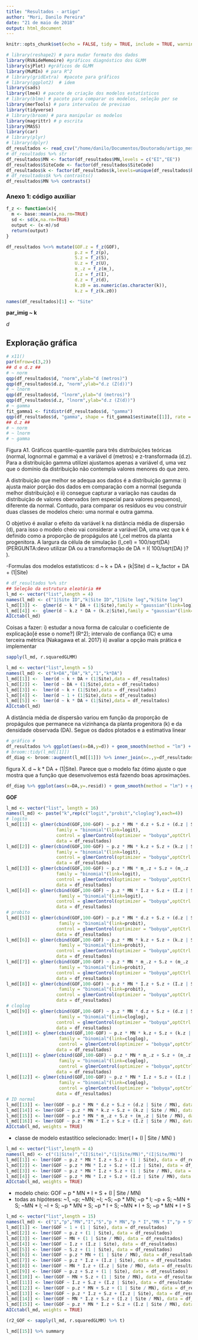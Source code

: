 ```yaml
---
title: "Resultados - artigo"
author: "Mori, Danilo Pereira"
date: "21 de maio de 2018"
output: html_document
---
```


```r
knitr::opts_chunk$set(echo = FALSE, tidy = TRUE, include = TRUE, warning = FALSE,cache = TRUE)
```

```r
# library(reshape2) # para mudar formato dos dados
library(RVAideMemoire) #gráficos diagnóstico dos GLMM
library(sjPlot) #gráficos de GLMM
library(MuMIn) # para R^2
# library(gridExtra)  #pacote para gráficos
# library(ggplot2)  # idem
library(sads)
library(lme4) # pacote de criação dos modelos estatísticos
# library(blme) # pacote para comparar os modelos, seleção per se
library(merTools) # para intervalos de previsao
library(tidyverse)
# library(broom) # para manipular os modelos 
library(magrittr) # p escrita
library(MASS)
library(car)
# library(plyr) 
# library(dplyr) 
df_resultados <- read_csv("/home/danilo/Documentos/Doutorado/artigo_mestrado/Rmd_e_dados/df_resultados.csv")
# df_resultados %>% str
df_resultados$MN <- factor(df_resultados$MN,levels = c("EI","EE"))
df_resultados$SiteCode <- factor(df_resultados$SiteCode)
df_resultados$k <- factor(df_resultados$k,levels=unique(df_resultados$k))
# df_resultados$k %>% contrasts()
df_resultados$MN %>% contrasts()
```

<!--
Ideia geral dos métodos:

i) estabelecer valores do parâmetro de dispersão a priori;
ii) estimar taxa de especiação necessária para manter a riqueza no equilíbrio a partir do método de MNEE
iii) simular SADs neutras segundo MNEI e MNEE a partir dos mesmo parâmetros
-->


<!--
Resultados completos:
-> distância média de dispersão ~ k * p + (k|Site) ou k_factor * p + (1|Site) [modelo completo se houver mais níveis de k e estiverem igualmente espaçados - segunda etapa] 

  - com isso avaliar quais as situações biológicas de limitação à dispersão que a simulação está ocorrendo
  - para comparação podemos plotar a curva das médias como comparação visual?
  - 1o gráfico: eixo y
-> congruência do simulado com o observado ~ k_factor * p + (1|Site)
  - em ambientes fragmentados o pressuposto de equivalência funcional não é uma boa aproximação
  -
  - com isso podemos avaliar se a SAD pode ser evidência suficiente para refutar neutralidade
  
  a SAD observada em um gradiente biológico onde o pressupostos da equivalência funcional não é uma boa aproximação (a fragmentação leva à modificação do habitat remanescente que se reflete nas taxas demográficas das populações observadas segundo sua espécies) [REESCREVER]

-> taxa de especiação necessária para manter a riqueza observada no equilíbrio dinâmico segundo um modelo neutro espacialmente explícito (U) ~ k_factor * p + (1|Site)
  - a teoria neutra pode ser uma boa aproximaçaõ para descrever a taxa de extinção de espécies raras em ambientes fragmentados (Gilbert et al. 2006)
  - o modelo neutro coalescente é uma boa aproximação para descrever o comportamento dos sistemas biológicos em diferentes contextos de fragmentação (Campos et al.)
  - no modelo coalescente o equilíbrio dinâmico é observado, nesse cenário a taxa de surgimento de singletons por evento de morte se igual à taxa de extinção de singletons
  - assim, a estimativa de taxa de especiaçaõ necessária para manter a riqueza observada no equilíbrio pode ser uma aproximação da taxa de extinção das espécies raras na paisagem.
-->


<!-- Esqueleto dos resultados

a) MNEI por verossimilhança
-GOF) Se MNEI tiver seus parâmetros livres ele sempre apresentara boa congruência com o observado?
-theta) Se o ajuste dos parâmetros informa algo além da SAD em si, esperamos observar efeito positivo de p, pois para maiores coberturas vegetais há mais indivíduos na região biogeográfica.
-m) Idem, esperamos observar efeito positivo de p, uma vez que quanto menor a cobertura vegetal de uma paisagem menor a concetividade entre as manchas de habitat (REFERÊNCIA)

b) Conversão de parâmetros de imigração
-par{MNEI} -> par{MNEE} [parâmetros com maior interpretação biológica - que permite a parametrização a partir de valores observados]
-distância médias de dispersão -> m segundo uma simulação coalescente em paisagem fragmentada.

c) Estimando U a partir de uma simulação coalescente
- 20 valores de U a partir de cada nível de d [MM]
- U -> theta, pela formula de conversão de theta [MM]
- U ~ p * d + (d | Site) [ou a formula que estamos utilizando]

d) Congruência do observado entre os modelos neutros consideramos mesmo conjunto de parâmetros
[MM]: estabelecemos distâncias de dispersões segundo diferentes cenários de limitação à dispersão médio (d), que parametrizados com valores observados na natureza para diferentes sindromes de dispersão. Para cada nível de d estimamos a taxa de especiação necessária para manter a riqueza observada, sob a hipótese de equilíbrio dinâmico, (U - singleton/evento de morte) segundo MNEE. Utilizamos o par U e d para gerar SADs segundo MNEE e convertemos U e d em theta e m, respectivamente, para gerar SADs segundo MNEI. Para cada MN geramos 100 SADs réplicas que comparamos com a respectiva SAD observada pelo teste de Kolmogorov-Smirnov; contabilizamos o número de vezes que não foi possível refutar a hipótese nula de que a SAD réplica e SAD observada são amostras de uma mesma distribuição teórica na variável GOF (Goodness-of-fit). Temos 80 sítios de amostragens, 30 rodadas de simulação para cada nível de MN (EE e EI).

- GOF ~ p * d * MN + (d | Site / MN)
MN: factor 2 levels: EE, EI
d: numeric 30 valores para todas as simulações

e) Parâmetro a posteori: espécies input (Condit et al. 2012)
- spp_I ~ p * d + (d|Site)
- GOF ~ spp_I * d * MN + (d | Site / MN)


-->



<!-- última paragráfo de material e métodos

Organizamos os resultados em 3 blocos de dados, aqueles para MNEE, MNEI e MNEE + MNEI. As variáveis resposta são: GOF, $\theta$, m, U, spp_I e d. As variáveis indepedentes são cobertura vegetal (p) e função de dispersão, que está sendo expressa de forma categorica(k), assim, podemos avaliar tanto os dados de MNEE, quanto para MNEE + MNEI; e de forma contínua d (distância média de dispersão da função de dispersão), para os dados de MNEE. Convertemos os parâmetros de MNEE U e d em $\theta'$, m'; e $\theta$ e m de MNEI em  U' e (d' e k'), considerando que $J_M$ = número de indivíduos na paisagem. Quando houve mais de uma observação para um mesmo Sítio de amostragem, então utilizamos a variável Sítio como variável categórica dos efeitos aleatórios do modelo linear; quando a função de dispersão foi categória utilizamos (1|Site) e  (d|Site) se ela foi contínua. Assim, temos duas maneiras de partir a variação prevista pelo modelo. O $R_m^2$ é a variação explicada pelos efeitos fixos do modelo, ou seja, p e/ou a variável relacionada à limitação à dispersão (k ou d) ('R quadrado marginal'); já o R quadrado condicional, $R_c^2$, é a variação associado tanto às variáveis de efeito fixo quanto ao efeito aleatório (sítio de amostragem). 
Acredito que uma métrica de comparação entre $R^2$ para GLM e GLMM seria considerar a razão $R_{GLMM}^2 = R_m^2 / R_c^2$? -->

<!--
## Sessão antiga, 18jun ##
Introdução da sessão de resultados:

Vou explorar o terceiro bloco de dados c(MNEE, MNEI), em anexo a análise dos dados para o conjunto de dados MNEE e MNEI. MNEE e MNEI diferem na forma que implementam a teoria neutra e na forma com que estimam os parâmetros a priori simulação. Assim, unir os resultados em uma mesma análise de dados tem que ser feita considerando a origem dos dados, para adequar com os resultados de MNEE organizei os dados pela proporção da chuva de propágulos que permanece até a área imediata a da copa da árvore progenitora (l_cel metros). Incluindo os dados de MNEI, são 13 níveis na variável "k", o primeiro nível é aquele com cenário de limitação à dispersão mais rigoroso (=0.99), o penúltimo nível é o cenário de limitação à dispersão menos realista (=0.25) e o último nível são os dados de MNEI. Em análise exploratória observamos que mesmo com valores razoáveis de m, MNEI apresentou d's superiores ao de MNEE em escala log (anexo) e como d está relacionado com a proporção de propágulos até a área imediata da planta progenitora (k) ordenei os níveis de "k" agrupando os valores de MNEI juntos no último nível. Existe grande variação no parâmetro 'm' estimado por verossimilhança, contudo, essa variação não apresenta efeito de p (anexo), então, não considerar a variação interna de m em MNEI não deve interferir na análise dos dados. Em anexo, há as análises auxiliares que inclui dos outros conjuntos de dados.
i) Os dois modelos conseguem apresentar boa congruência com o observado? 
ii) Se sim quais as característica da paisagem e da relação com a área amostrada que propiciam esse resultado? 
iii) Em cenários de limitação à dispersão biologicamente realistas o modelo neutro apresente boa congruência com os dados?
iv) Qual o efeito da fragmentação na diversidade da paisagem segundo o predito neutro?


## Esqueleto dos resultados - 18jun ##

a) resultados para os parâmetros de imigração para as distâncias simuladas: m, I e k. Tentar incluir os valores estimados em campo
b) v ~ p * par_imig + S + (par_imig | Site); par_imig = d, m, I, k
c) GOF ~ p * MN * par_imig + S + (par_imig | Site / MN) 


-->
<!--
Para faciltar o ajuste dos modelos mistos aplicamos a transformação z nas variáveis contínuas: 
-->

### Anexo 1: código auxiliar ###

```r
f_z <- function(x){
  m <- base::mean(x,na.rm=TRUE)
  sd <- sd(x,na.rm=TRUE)
  output <- (x-m)/sd
  return(output)
} 

df_resultados %<>% mutate(GOF.z = f_z(GOF),
                          p.z = f_z(p),
                          S.z = f_z(S),
                          U.z = f_z(U),
                          m_.z = f_z(m_),
                          I.z = f_z(I),
                          d.z = f_z(d),
                          k.z0 = as.numeric(as.character(k)),
                          k.z = f_z(k.z0))

names(df_resultados)[1] <- "Site"
```

__par_imig ~ k __
<!--
i) seleção da estrutura aleatória, distribuição teórica e função de ligação
ii) seleção das hipóteses estatísticas  
-->

_d_

## Exploração gráfica ##

```r
# x11()
par(mfrow=c(3,2))
## d e d.z ##
# ~ norm
qqp(df_resultados$d, "norm",ylab="d (metros)") 
qqp(df_resultados$d.z, "norm",ylab="d.z (Z(d))") 
# ~ lnorm
qqp(df_resultados$d, "lnorm",ylab="d (metros)")
qqp(df_resultados$d.z, "lnorm",ylab="d.z (Z(d))")
# ~ gamma
fit_gamma1 <- fitdistr(df_resultados$d, "gamma")
qqp(df_resultados$d, "gamma", shape = fit_gamma1$estimate[[1]], rate = fit_gamma1$estimate[[2]],ylab="d (metros)")
## d.z ##
# ~ norm
# ~ lnorm
# ~ gamma
```

Figura A1. Gráficos quantile-quantile para três distribuições teóricas (normal, lognormal e gamma) e a variável d (metros) e z-transformada (d.z). Para a distribuição gamma utilizei ajustamos apenas a variável d, uma vez que o domínio da distribuição não contempla valores menores do que zero.

A distribuição que melhor se adequa aos dados é a distribuição gamma: i) ajusta maior porção dos dados em comparação com a normal (segunda melhor distribuição) e ii) consegue capturar a variação nas caudas da distribuição de valores obervados (em especial para valores pequenos), diferente da normal. Contudo, para comparar os resíduos eu vou construir duas classes de modelos cheio: uma normal e outra gamma.

O objetivo é avaliar o efeito da variável k na distância média de dispersão (d), para isso o modelo cheio vai considerar a variável DA, uma vez que k é definido como a proporção de propágulos até l_cel metros da planta progenitora. A largura da célula de simulação (l_cel) = 100/sqrt(DA) (PERGUNTA:devo utilizar DA ou a transformação de DA = I( 100/sqrt(DA) )? ).

-Formulas dos modelos estatísticos:
d ~ k + DA + (k|Site)
d ~ k_factor + DA + (1|Site)
```r
# df_resultados %>% str
## Seleção da estrutura eleatória ##
l_md <- vector("list",length = 4)
names(l_md) <- c("1|Site ID","k|Site ID","1|Site log","k|Site log")
l_md[[3]] <-  glmer(d ~ k * DA + (1|Site),family = "gaussian"(link=log),data = df_resultados)
l_md[[4]] <-  glmer(d ~ k.z * DA + (k.z|Site),family = "gaussian"(link=log),data = df_resultados)
AICctab(l_md)
```
<!--
A estrutura aleatória selecionada foi (1|Site). Segue o R^2 explicado pelos dois modelos:
-->
Coisas a fazer: 
i) estudar a nova forma de calcular o coeficiente de explicação[é esse o nome?] (R^2); intervalo de confiança (IC) e uma terceira métrica (Nakagawa et al. 2017)
ii) avaliar a opção mais prática e implementar
```r
sapply(l_md, r.squaredGLMM)
```
<!--
27jun2018[Válido para lmer, não para normal link=log: acredito que se houver mais níveis de k e melhor distribuidos no campo de parâmetros aumentaria o R^2 de k|Site
-->

```r
l_md <- vector("list",length = 5)
names(l_md) <- c("k+DA","DA","k","1","k*DA")
l_md[[1]] <-  lmer(d ~ k + DA + (1|Site),data = df_resultados)
l_md[[2]] <-  lmer(d ~ DA + (1|Site),data = df_resultados)
l_md[[3]] <-  lmer(d ~ k + (1|Site),data = df_resultados)
l_md[[4]] <-  lmer(d ~ 1 + (1|Site),data = df_resultados)
l_md[[5]] <-  lmer(d ~ k * DA + (1|Site),data = df_resultados)
AICctab(l_md)
```

A distância média de dispersão variou em função da proporção de propágulos que permanece na vizinhança da planta progenitora (k) e da densidade observada (DA). Segue os dados plotados e a estimativa linear

```r
# gráfico #
df_resultados %>% ggplot(aes(x=DA,y=d)) + geom_smooth(method = "lm") + geom_point() + facet_wrap(~k,ncol=3,scales="free")
# broom::tidy(l_md[[1]])
df_diag <- broom::augment(l_md[[1]]) %>% inner_join(x=.,y=df_resultados[,-c(7,12)],by=c("Site","k"))
```

figura X. d ~ k * DA + (1|Site). Parece que o modelo faz ótimo ajuste o que mostra que a função que desenvolvemos está fazendo boas aproximações.

```r
df_diag %>% ggplot(aes(x=DA,y=.resid)) + geom_smooth(method = "lm") + geom_point() + facet_wrap(~k,ncol=3,scales = "free")
```


__GOF__

<!--
i) selecao da funcao de ligacao e distribuicao de erros a partir da modelo cheio
ii) selecao do modelo mais plausível
iii) diagnóstico do modelo: Bolker et al.
-->

```r
l_md <- vector("list", length = 16)
names(l_md) <- paste("k",rep(c("logit","probit","cloglog"),each=4))
# logito
l_md[[1]] <- glmer(cbind(GOF,100-GOF) ~ p.z * MN * d.z + S.z + (d.z | Site / MN), 
                   family = "binomial"(link=logit),
                   control = glmerControl(optimizer = "bobyqa",optCtrl = list(maxfun=2e5)),
                   data = df_resultados)
l_md[[2]] <- glmer(cbind(GOF,100-GOF) ~ p.z * MN * k.z + S.z + (k.z | Site / MN), 
                   family = "binomial"(link=logit),
                   control = glmerControl(optimizer = "bobyqa",optCtrl = list(maxfun=2e5)),
                   data = df_resultados)
l_md[[3]] <- glmer(cbind(GOF,100-GOF) ~ p.z * MN * m_.z + S.z + (m_.z | Site / MN), 
                   family = "binomial"(link=logit),
                   control = glmerControl(optimizer = "bobyqa",optCtrl = list(maxfun=2e5)),
                   data = df_resultados)
l_md[[4]] <- glmer(cbind(GOF,100-GOF) ~ p.z * MN * I.z + S.z + (I.z | Site / MN), 
                    family = "binomial"(link=logit),
                   control = glmerControl(optimizer = "bobyqa",optCtrl = list(maxfun=2e5)),
                   data = df_resultados)
# probito
l_md[[5]] <- glmer(cbind(GOF,100-GOF) ~ p.z * MN * d.z + S.z + (d.z | Site / MN), 
                    family = "binomial"(link=probit),
                   control = glmerControl(optimizer = "bobyqa",optCtrl = list(maxfun=2e5)),
                   data = df_resultados)
l_md[[6]] <- glmer(cbind(GOF,100-GOF) ~ p.z * MN * k.z + S.z + (k.z | Site / MN), 
                    family = "binomial"(link=probit),
                   control = glmerControl(optimizer = "bobyqa",optCtrl = list(maxfun=2e5)),
                   data = df_resultados)
l_md[[7]] <- glmer(cbind(GOF,100-GOF) ~ p.z * MN * m_.z + S.z + (m_.z | Site / MN), 
                    family = "binomial"(link=probit),
                   control = glmerControl(optimizer = "bobyqa",optCtrl = list(maxfun=2e5)),
                   data = df_resultados)
l_md[[8]] <- glmer(cbind(GOF,100-GOF) ~ p.z * MN * I.z + S.z + (I.z | Site / MN), 
                    family = "binomial"(link=probit),
                   control = glmerControl(optimizer = "bobyqa",optCtrl = list(maxfun=2e5)),
                   data = df_resultados)
# cloglog
l_md[[9]] <- glmer(cbind(GOF,100-GOF) ~ p.z * MN * d.z + S.z + (d.z | Site / MN), 
                    family = "binomial"(link=cloglog),
                   control = glmerControl(optimizer = "bobyqa",optCtrl = list(maxfun=2e5)),
                   data = df_resultados)
l_md[[10]] <- glmer(cbind(GOF,100-GOF) ~ p.z * MN * k.z + S.z + (k.z | Site / MN), 
                    family = "binomial"(link=cloglog),
                    control = glmerControl(optimizer = "bobyqa",optCtrl = list(maxfun=2e5)),
                   data = df_resultados)
l_md[[11]] <- glmer(cbind(GOF,100-GOF) ~ p.z * MN * m_.z + S.z + (m_.z | Site / MN), 
                    family = "binomial"(link=cloglog),
                    control = glmerControl(optimizer = "bobyqa",optCtrl = list(maxfun=2e5)),
                   data = df_resultados)
l_md[[12]] <- glmer(cbind(GOF,100-GOF) ~ p.z * MN * I.z + S.z + (I.z | Site / MN), 
                    family = "binomial"(link=cloglog),
                    control = glmerControl(optimizer = "bobyqa",optCtrl = list(maxfun=2e5)),
                   data = df_resultados)
# ID normal
l_md[[13]] <- lmer(GOF ~ p.z * MN * d.z + S.z + (d.z | Site / MN), data = df_resultados)
l_md[[14]] <- lmer(GOF ~ p.z * MN * k.z + S.z + (k.z | Site / MN), data = df_resultados)
l_md[[15]] <- lmer(GOF ~ p.z * MN * m_.z + S.z + (m_.z | Site / MN), data = df_resultados)
l_md[[16]] <- lmer(GOF ~ p.z * MN * I.z + S.z + (I.z | Site / MN), data = df_resultados)
AICctab(l_md, weights = TRUE)
```

- classe de modelo estastítico selecionado: lmer( I + (I | Site / MN) )
```r
l_md <- vector("list",length = 4)
names(l_md) <- c("(1|Site)","(I|Site)","(1|Site/MN)","(I|Site/MN)")
l_md[[1]] <- lmer(GOF ~ p.z * MN * I.z + S.z + (1 | Site), data = df_resultados)
l_md[[2]] <- lmer(GOF ~ p.z * MN * I.z + S.z + (I.z | Site), data = df_resultados)
l_md[[3]] <- lmer(GOF ~ p.z * MN * I.z + S.z + (1 | Site / MN), data = df_resultados)
l_md[[4]] <- lmer(GOF ~ p.z * MN * I.z + S.z + (I.z | Site / MN), data = df_resultados)
AICctab(l_md, weights = TRUE)
```


- modelo cheio: GOF ~ p * MN * I + S + (I | Site / MN)
- todas as hipóteses: ~1, ~p; ~MN; ~I; ~S; ~p * MN; ~p * I; ~p + S; ~MN + S; ~MN * I; ~I + S; ~p * MN + S; ~p * I + S;  ~MN * I + S; ~p * MN * I + S

```r
l_md <- vector("list",length = 15)
names(l_md) <- c("1","p","MN","I","S","p * MN","p * I","MN * I","p + S","MN + S", "I + S","p * MN + S","p * I + S","MN * I + S","p * MN * I + S")
l_md[[1]] <- lmer(GOF ~ 1 + (1 | Site), data = df_resultados)
l_md[[2]] <- lmer(GOF ~ p.z + (1 | Site), data = df_resultados)
l_md[[3]] <- lmer(GOF ~ MN + (1 | Site / MN), data = df_resultados)
l_md[[4]] <- lmer(GOF ~ I.z + (I.z | Site), data = df_resultados)
l_md[[5]] <- lmer(GOF ~ S.z + (1 | Site), data = df_resultados)
l_md[[6]] <- lmer(GOF ~ p.z * MN + (1 | Site / MN), data = df_resultados)
l_md[[7]] <- lmer(GOF ~ p.z * I.z + (I.z | Site), data = df_resultados)
l_md[[8]] <- lmer(GOF ~ MN * I.z + (I.z | Site / MN), data = df_resultados)
l_md[[9]] <- lmer(GOF ~ p.z + S.z + (1 | Site), data = df_resultados)
l_md[[10]] <- lmer(GOF ~ MN + S.z + (1 | Site / MN), data = df_resultados)
l_md[[11]] <- lmer(GOF ~ I.z + S.z + (I.z | Site), data = df_resultados)
l_md[[12]] <- lmer(GOF ~ p.z * MN + S.z + (1 | Site / MN), data = df_resultados)
l_md[[13]] <- lmer(GOF ~ p.z * I.z + S.z + (I.z | Site), data = df_resultados)
l_md[[14]] <- lmer(GOF ~ MN * I.z + S.z + (I.z | Site / MN), data = df_resultados)
l_md[[15]] <- lmer(GOF ~ p.z * MN * I.z + S.z + (I.z | Site / MN), data = df_resultados)
AICctab(l_md, weights = TRUE)
```

```r
(r2_GOF <- sapply(l_md, r.squaredGLMM) %>% t)
```

```r
l_md[[15]] %>% summary
```

<!--
#### GOF ####
__EE + EI__

```r
#0) criação dos dados e gráfico
df_md <- df_resultados %>% dplyr::select(Site, k, GOF, p.z,p)
# df_md %>% ggplot(aes(x=p,y=GOF)) + geom_point() + facet_wrap(~k,ncol = 4)

#i) seleção da combinação de funcao de ligacao e distribuicao teorica utilizando apenas o modelo cheio
l_md <- vector("list", length = 4)
names(l_md) <- c("logit-bin","probit-bin","cloglog - bin","normal")
l_md[[1]] <- glmer(cbind(GOF,100-GOF) ~ p.z * k + (1 | Site), 
                    family = "binomial",df_md)
l_md[[2]] <- glmer(cbind(GOF,100-GOF) ~ p.z * k + (1 | Site), 
                    family = "binomial"(link=probit),df_md)
l_md[[3]] <- glmer(cbind(GOF,100-GOF) ~ p.z * k + (1 | Site), 
                    family = "binomial"(link=cloglog), data = df_md)
l_md[[4]] <- lmer(GOF ~ p.z * k + (1 | Site), data = df_md)

# AICctab(l_md, weights = TRUE)
# df_md %>% ggplot(aes(x=p.z,y=GOF)) + geom_point() + facet_wrap(~k,ncol=4)
# df_md %>% ggplot(aes(x=p,y=GOF)) + geom_point() + facet_wrap(~k,ncol=4)
```
Como o R2 do modelo cheio estava muito baixo eu resolvi utilizar uma outra distribuição de probabilidade e função de ligação.


```r
# i) construção de modelos
l_md <- vector("list",length = 5)
names(l_md) <- c("GOF ~ p * k", "GOF ~ p + k", "GOF ~ p", "GOF ~ k","GOF ~ 1")
l_md[[1]] <- lmer(GOF ~ p.z * k + (1 | Site),df_md)
l_md[[2]] <- lmer(GOF ~ p.z + k + (1 | Site),df_md)
l_md[[3]] <- lmer(GOF ~ p.z + (1 | Site),df_md)
l_md[[4]] <- lmer(GOF ~ k + (1 | Site),df_md)
l_md[[5]] <- lmer(GOF ~ 1 + (1 | Site),df_md)
# l_md %<>% llply(.,function(X) update(X,control=glmerControl(optimizer="bobyqa", optCtrl = list(maxfun=2e5)))) 

# ii) seleção de modelos.
AICctab(l_md, weights = TRUE)

# hipótese selecionada #
md_GOF <- l_md[[1]]
# summary(md_GOF)
# 
(r2_GOF <- sapply(l_md, r.squaredGLMM))
# r2_GOF[1,]/r2_GOF[2,] * 100 %>% round(3)
# md_GOF %>% fixef() # parâmetros do efeito fixo
# md_GOF %>% ranef() # parâmetros do efeito aleatório

## inner_join com os resultados do modelo ##
df_md %<>% inner_join(.,augment(md_GOF),by=c("Site","k","GOF","p.z"))
```

__Figura 1__ [EE + EI] Seleção de modelos e R quadrado marginal e condicional da seleção de modelos


```r
# gráficos diagnóstico
l_p <- vector("list",length = 3)
l_p[[1]] <- ggplot(df_md,aes(x=.fitted,y=.resid))+
  geom_smooth(se=T,col="red") +
  geom_point() +
  ggtitle("gráfico diagnostico") + 
  labs(x="predito",y="residuo") +
  facet_wrap(~k,ncol=4)
l_p[[2]] <- ggplot(df_md,aes(x=p.z,y=.resid)) + 
  geom_smooth(se=T,col="red") +
  geom_point() +
  labs(x="p(z)",y="residuo") +
  facet_wrap(~k,ncol=4)
l_p[[3]] <- ggplot(mutate(df_md,p_class = cut(p.z,12)),aes(x=k,y=.resid)) + 
  geom_boxplot() + 
  labs(x="k",y="residuo")
  # geom_smooth(se=F,col="red") +
  # geom_point() +
  # facet_wrap(~p_class,ncol=4)
# grid.arrange(l_p[[1]], l_p[[2]], l_p[[3]],
#              layout_matrix = rbind(rep(1,4),rep(1,4),
#                                    rep(2,4),rep(2,4),
#                                    rep(3,4)) 
#              )
l_p[[1]]
```

__Figura 2__- modelo selecionado GOF: resíduos ~ ajustado. A variância não é constante ao longo dos valores fitados e parece que existe uma tendência na nuvem de dados, o que pode indicar que o modelo não conseguiu linearizar os dados.

A regressão dos resíduos contra o predito e as duas variáveis respostas (p e k) mostram que os modelos ajustados não apresentam boa congruência com os dados: a variância não é constante ao longo dos valores fitados para nenhum nível de k; e parece que há uma pequena tendência nos dados, principalmente para o nível 0.25 de k. Outra forma de avaliar a congruência com os dados é plotar o modelo ajustado com o observado:

```r
## novo conjunto de dados ##
# objetivo: criar todas as combinações entre as preditoras
df_newdat <- expand.grid(Site = df_md$Site[1],
                         k = unique(df_md$k),
                         p.z = seq(min(df_md$p.z)*1.1,max(df_md$p.z)*1.1, length=50)) #no código original é length=50, qual a implicação dessa mudança?
## Funçoes a serem calculadas a cada simulação ##
# Previstos por efeitos fixos e aleatórios
f1 <- function(.) predict(.,newdata=df_newdat)
# Previstos por efeitos fixos (argumento re.form=~0)
f2 <- function(.) predict(.,newdata=df_newdat, re.form=~0)
## Os dois bootstraps. Ajuste o argumento ncpus para o numero de cores de seu computador
b1 <- bootMer(md_GOF, FUN = f1, nsim=1000, parallel="multicore", ncpus=3) #fixos e aleatorios
b2 <- bootMer(md_GOF, FUN = f2, nsim=1000, parallel="multicore", ncpus=3) #fixos
## calcula as médias e intervalos de confiança quantílicos para cada combinação de preditoras
## no novo conjunto de dados
df_newdat$p <- df_newdat$p.z*sd(df_md$p) + mean(df_md$p) #?
df_newdat$mean <- apply(b1$t,2,mean)
df_newdat$IC.low <- apply(b1$t,2,quantile, 0.025)
df_newdat$IC.upp <- apply(b1$t,2,quantile, 0.975)
df_newdat$mean.fixed <- apply(b2$t,2,mean)
df_newdat$IC.low.fixed <- apply(b2$t,2,quantile, 0.025)
df_newdat$IC.upp.fixed <- apply(b2$t,2,quantile, 0.975)
## Plots de GOF/100 x cobertura standardizada com intervalos de predição
df_md %>%
    ggplot(aes(x=p,y=GOF) ) + 
    geom_ribbon(aes(y=mean, ymin=IC.low, ymax=IC.upp), data=df_newdat, col="gray", alpha=0.5) +
    geom_ribbon(aes(y=mean, ymin=IC.low.fixed, ymax=IC.upp.fixed), data=df_newdat, col="gray", alpha=0.5) +
    geom_line(aes(x=p, y=mean.fixed), data=df_newdat) +
    geom_point() +
    ggtitle("[EE + EI] GOF ~ p * k + (1|Sitio)") + 
    facet_wrap(~k,ncol=4)
```

__Figura 3__ GOF: observado e o estimado segundo o modelo mais plausível + intervarlo de confiança 95% bootstrap. Entre linhas brancas o intervalo de confiança considerando apenas os efeitos fixos do modelo, fora dela, na região cinza claro, o intervalo de confiança considerando efeitos fixos e efeitos aleatórios. A inclinação da tendência geral varia em função de k para p: para a proporção de propágulos que permanecem até $l_{cel}$ metros da planta progenitora = 0.99, observamos um efeito negativo de p; com o aumento da proporção de propágulos observamos a atenuação dessa tendência chegando a ser quase nula para proporção ~ 0.50 e invertendo o efeito em 0.25, onde p apresenta efeito positivo. O efeito de p para os resultados de MNEI podem ser negligenciados, além disso é a categoria que apresenta o melhor ajuste do modelo, sendo que para k = 0.25 é onde observa-se maior variância entre os resíduos. 



__EE__

```r
#0) criação dos dados e gráfico
df_md <- df_resultados %>% dplyr::select(Site, k, GOF, p.z,p,sd_k, DA) %>% filter(k != "EI") %>% mutate(d = sd_k/sqrt(2))
# df_md %>% ggplot(aes(x=p,y=GOF)) + geom_point() + facet_wrap(~k,ncol = 4)
# df_md %>% mutate(DA_class = cut(DA,12)) %>% ggplot(aes(x=k,y=d,group=Site)) + 
#   geom_smooth(method = "loess") + 
#   geom_point() +
#   facet_wrap(~ DA_class,ncol=4)

#i) seleção da combinação de funcao de ligacao e distribuicao teorica utilizando apenas o modelo cheio
l_md <- vector("list", length = 8)
names(l_md) <- c("lb 1|S","lb d|S","pb 1|S","pb d|S","cb 1|S","cb d|S","n 1|S","n d|S")
l_md[[1]] <- glmer(cbind(GOF,100-GOF) ~ p.z * k + (1 | Site),  # erro de convergencia
                   family = "binomial",
                   control = glmerControl(optimizer = "bobyqa",optCtrl = list(maxfun=2e5)),
                   df_md)
l_md[[2]] <- glmer(cbind(GOF,100-GOF) ~ p.z * d + (d | Site), 
                   family = "binomial",
                   control = glmerControl(optimizer = "bobyqa",optCtrl = list(maxfun=2e5)),
                   df_md)
l_md[[3]] <- glmer(cbind(GOF,100-GOF) ~ p.z * k + (1 | Site), # erro de convergencia 
                   family = "binomial"(link=probit),
                   control = glmerControl(optimizer = "bobyqa",optCtrl = list(maxfun=2e5)),
                   df_md)
l_md[[4]] <- glmer(cbind(GOF,100-GOF) ~ p.z * d + (d | Site), 
                   family = "binomial"(link=probit),
                   control = glmerControl(optimizer = "bobyqa",optCtrl = list(maxfun=2e5)),
                   df_md)
l_md[[5]] <- glmer(cbind(GOF,100-GOF) ~ p.z * k + (1 | Site), # erro de convergencia 
                   family = "binomial"(link=cloglog),
                   control = glmerControl(optimizer = "bobyqa",optCtrl = list(maxfun=2e5)),
                   data = df_md)
l_md[[6]] <- glmer(cbind(GOF,100-GOF) ~ p.z * d + (d | Site), 
                   family = "binomial"(link=cloglog), 
                   control = glmerControl(optimizer = "bobyqa",optCtrl = list(maxfun=2e5)),
                   data = df_md)
l_md[[7]] <- lmer(GOF ~ p.z * k + (1 | Site), data = df_md)
l_md[[8]] <- lmer(GOF ~ p.z * d + (d | Site), data = df_md)

# funcao de dispersao = categorica
# l_md <- vector("list", length = 4)
# names(l_md) <- c("lb 1|S","pb 1|S","cb 1|S","n 1|S")
# l_md[[1]] <- glmer(cbind(GOF,100-GOF) ~ p.z * k + (1 | Site), 
#                     family = "binomial",df_md)
# l_md[[2]] <- glmer(cbind(GOF,100-GOF) ~ p.z * k + (1 | Site), 
#                     family = "binomial"(link=probit),df_md)
# l_md[[3]] <- glmer(cbind(GOF,100-GOF) ~ p.z * k + (1 | Site), 
#                     family = "binomial"(link=cloglog), data = df_md)
# l_md[[4]] <- lmer(GOF ~ p.z * k + (1 | Site), data = df_md)

# AICctab(l_md, weights = TRUE)
# sapply(l_md, r.squaredGLMM)
# df_md %>% mutate(p_class = cut(p,20)) %>% 
  # ggplot(aes(x=d,y=GOF,group=Site)) + geom_point() + geom_line() + facet_wrap(~p_class,ncol=4)
```
Como o R2 do modelo cheio estava muito baixo eu resolvi utilizar uma outra distribuição de probabilidade e função de ligação.

__figura 4__ d ~ k, distância média de 

```r
# # i) construção de modelos
l_md <- vector("list",length = 5)
names(l_md) <- c("GOF ~ p * d", "GOF ~ p + d", "GOF ~ p", "GOF ~ d","GOF ~ 1")
l_md[[1]] <- glmer(cbind(GOF,100-GOF) ~ p.z * d + (d | Site), 
                   family = "binomial"(link=probit),
                   control = glmerControl(optimizer = "bobyqa",optCtrl = list(maxfun=2e5)),
                   df_md)
l_md[[2]] <- glmer(cbind(GOF,100-GOF) ~ p.z + d + (d | Site), 
                   family = "binomial"(link=probit),
                   control = glmerControl(optimizer = "bobyqa",optCtrl = list(maxfun=2e5)),
                   df_md)
l_md[[3]] <- glmer(cbind(GOF,100-GOF) ~ p.z + (1 | Site), 
                   family = "binomial"(link=probit),
                   control = glmerControl(optimizer = "bobyqa",optCtrl = list(maxfun=2e5)),
                   df_md)
l_md[[4]] <- glmer(cbind(GOF,100-GOF) ~ d + (d | Site), 
                   family = "binomial"(link=probit),
                   control = glmerControl(optimizer = "bobyqa",optCtrl = list(maxfun=2e5)),
                   df_md)
l_md[[5]] <- glmer(cbind(GOF,100-GOF) ~ 1 + (1 | Site), 
                   family = "binomial"(link=probit),
                   control = glmerControl(optimizer = "bobyqa",optCtrl = list(maxfun=2e5)),
                   df_md)
# # l_md %<>% llply(.,function(X) update(X,control=glmerControl(optimizer="bobyqa", optCtrl = list(maxfun=2e5)))) 
# 
# # ii) seleção de modelos.
print("tabela de selecao de hipoteses")
AICctab(l_md, weights = TRUE)
# 
# # hipótese selecionada #
# md_GOF <- l_md[[1]]
# # summary(md_GOF)
# # 
print("R2m e R2c")
(r2_GOF <- sapply(l_md, r.squaredGLMM))
print("R2m / R2c")
r2_GOF[1,]/r2_GOF[2,] * 100 %>% round(3)
# # md_GOF %>% fixef() # parâmetros do efeito fixo
# # md_GOF %>% ranef() # parâmetros do efeito aleatório
# 
# ## inner_join com os resultados do modelo ##
# df_md %<>% inner_join(.,augment(md_GOF),by=c("Site","k","GOF","p.z"))
```

__Figura 4__ [EE] Seleção de modelos e R quadrado marginal e condicional da seleção de modelos

Três hipóteses são igualmente plausíveis para descrever os efeitos da porcentagem de cobertura vegetal na paisagem (p) e da distância média de dispersão (d), o maior peso de evidência está para a hipótese que considera apenas o efeito de d, seguindo para a hipótese de interação entre p e d e de soma entre as duas variáveis. Nota-se que as hipóteses fora do intervalo de plausibilidade são aquelas que apresentam R2m < 0.57. O poder de explicação de R2m do modelo considerando apenas o conjunto de dados EE é menor do que o observado para os modelos selecionados para o conjunto de dados  
 

```r
# gráficos diagnóstico
# l_p <- vector("list",length = 3)
# l_p[[1]] <- ggplot(df_md,aes(x=.fitted,y=.resid))+
#   geom_smooth(se=T,col="red") +
#   geom_point() +
#   ggtitle("gráfico diagnostico") + 
#   labs(x="predito",y="residuo") +
#   facet_wrap(~k,ncol=4)
# l_p[[2]] <- ggplot(df_md,aes(x=p.z,y=.resid)) + 
#   geom_smooth(se=T,col="red") +
#   geom_point() +
#   labs(x="p(z)",y="residuo") +
#   facet_wrap(~k,ncol=4)
# l_p[[3]] <- ggplot(mutate(df_md,p_class = cut(p.z,12)),aes(x=k,y=.resid)) + 
#   geom_boxplot() + 
#   labs(x="k",y="residuo")
#   # geom_smooth(se=F,col="red") +
#   # geom_point() +
#   # facet_wrap(~p_class,ncol=4)
# # grid.arrange(l_p[[1]], l_p[[2]], l_p[[3]],
# #              layout_matrix = rbind(rep(1,4),rep(1,4),
# #                                    rep(2,4),rep(2,4),
# #                                    rep(3,4)) 
# #              )
# l_p[[1]]
```

__Figura 2__- modelo selecionado GOF: resíduos ~ ajustado. A variância não é constante ao longo dos valores fitados e parece que existe uma tendência na nuvem de dados, o que pode indicar que o modelo não conseguiu linearizar os dados.

A regressão dos resíduos contra o predito e as duas variáveis respostas (p e k) mostram que os modelos ajustados não apresentam boa congruência com os dados: a variância não é constante ao longo dos valores fitados para nenhum nível de k; e parece que há uma pequena tendência nos dados, principalmente para o nível 0.25 de k. Outra forma de avaliar a congruência com os dados é plotar o modelo ajustado com o observado:

```r
## novo conjunto de dados ##
# objetivo: criar todas as combinações entre as preditoras
# df_newdat <- expand.grid(Site = df_md$Site[1],
#                          k = unique(df_md$k),
#                          p.z = seq(min(df_md$p.z)*1.1,max(df_md$p.z)*1.1, length=50)) #no código original é length=50, qual a implicação dessa mudança?
# ## Funçoes a serem calculadas a cada simulação ##
# # Previstos por efeitos fixos e aleatórios
# f1 <- function(.) predict(.,newdata=df_newdat)
# # Previstos por efeitos fixos (argumento re.form=~0)
# f2 <- function(.) predict(.,newdata=df_newdat, re.form=~0)
# ## Os dois bootstraps. Ajuste o argumento ncpus para o numero de cores de seu computador
# b1 <- bootMer(md_GOF, FUN = f1, nsim=1000, parallel="multicore", ncpus=3) #fixos e aleatorios
# b2 <- bootMer(md_GOF, FUN = f2, nsim=1000, parallel="multicore", ncpus=3) #fixos
# ## calcula as médias e intervalos de confiança quantílicos para cada combinação de preditoras
# ## no novo conjunto de dados
# df_newdat$p <- df_newdat$p.z*sd(df_md$p) + mean(df_md$p) #?
# df_newdat$mean <- apply(b1$t,2,mean)
# df_newdat$IC.low <- apply(b1$t,2,quantile, 0.025)
# df_newdat$IC.upp <- apply(b1$t,2,quantile, 0.975)
# df_newdat$mean.fixed <- apply(b2$t,2,mean)
# df_newdat$IC.low.fixed <- apply(b2$t,2,quantile, 0.025)
# df_newdat$IC.upp.fixed <- apply(b2$t,2,quantile, 0.975)
# ## Plots de GOF/100 x cobertura standardizada com intervalos de predição
# df_md %>%
#     ggplot(aes(x=p,y=GOF) ) + 
#     geom_ribbon(aes(y=mean, ymin=IC.low, ymax=IC.upp), data=df_newdat, col="gray", alpha=0.5) +
#     geom_ribbon(aes(y=mean, ymin=IC.low.fixed, ymax=IC.upp.fixed), data=df_newdat, col="gray", alpha=0.5) +
#     geom_line(aes(x=p, y=mean.fixed), data=df_newdat) +
#     geom_point() +
#     ggtitle("GOF ~ p * k + (1|Sitio)") + 
#     facet_wrap(~k,ncol=4)
```

__Figura 3__ GOF: observado e o estimado segundo o modelo mais plausível + intervarlo de confiança 95% bootstrap. Entre linhas brancas o intervalo de confiança considerando apenas os efeitos fixos do modelo, fora dela, na região cinza claro, o intervalo de confiança considerando efeitos fixos e efeitos aleatórios. A inclinação da tendência geral varia em função de k para p: para a proporção de propágulos que permanecem até $l_{cel}$ metros da planta progenitora = 0.99, observamos um efeito negativo de p; com o aumento da proporção de propágulos observamos a atenuação dessa tendência chegando a ser quase nula para proporção ~ 0.50 e invertendo o efeito em 0.25, onde p apresenta efeito positivo. O efeito de p para os resultados de MNEI podem ser negligenciados, além disso é a categoria que apresenta o melhor ajuste do modelo, sendo que para k = 0.25 é onde observa-se maior variância entre os resíduos. 

__EI__

#### m ####
```r
## Dados ##
# df_resultados %>% select(Site, k, p, m, m_) %>% 
  # melt(.,id.vars = c("Site","k","p"))


#i) seleção da combinação de funcao de ligacao e distribuicao teorica utilizando apenas o modelo cheio
```

```r
# i) construção de modelos
# ii) seleção de modelos.
```

```r
# gráficos diagnóstico
```

```r
# plotar os dados completos: x = p, y = VR; 13 paineis o primeiro é 0.99 e o último EI
```

#### $\theta$ ####
```r
#i) seleção da combinação de funcao de ligacao e distribuicao teorica utilizando apenas o modelo cheio
```

```r
# i) construção de modelos
# ii) seleção de modelos.
```

```r
# gráficos diagnóstico
```

```r
# plotar os dados completos: x = p, y = VR; 13 paineis o primeiro é 0.99 e o último EI
```


__B) Parâmetro com maior significado biológico, uma vez que no equilíbrio U = taxa de extinção de espécies por evento de morte; uma aproximação da probabilidade de extinção de espécies raras na paisagem dado a riqueza observada na área amostrada.__

#### U ####
```r
#i) seleção da combinação de funcao de ligacao e distribuicao teorica utilizando apenas o modelo cheio
```

```r
# i) construção de modelos
# ii) seleção de modelos.
```

```r
# gráficos diagnóstico
```

```r
# plotar os dados completos: x = p, y = VR; 13 paineis o primeiro é 0.99 e o último EI
```



__C) Parâmetros a posteriori__


#### spp_I ####
```r
#i) seleção da combinação de funcao de ligacao e distribuicao teorica utilizando apenas o modelo cheio
```

```r
# i) construção de modelos
# ii) seleção de modelos.
```

```r
# gráficos diagnóstico
```

```r
# plotar os dados completos: x = p, y = VR; 13 paineis o primeiro é 0.99 e o último EI
```


#### GOF ~ spp_I ####
```r
#i) seleção da combinação de funcao de ligacao e distribuicao teorica utilizando apenas o modelo cheio
```

```r
# i) construção de modelos
# ii) seleção de modelos.
```

```r
# i) summary
# ii) gráficos diagnóstico
```



#########################################################################################################
m de MNEI 
#########################################################################################################

```r
# dados #
#df_md <- df_resultados %>% filter(k == "EI") %>% select(SiteCode,k,p,sd_k_,J,DA,m) %>% mutate(l_cel = 100/sqrt(J/DA),d=sd_k_/sqrt(2))

# selecao de dist. prob #
#l_md <- vector("list", length = 4)
#names(l_md) <- c("logit-bin","probit-bin","cloglog - bin","normal")
#l_md[[1]] <- glm(cbind(m,1-m) ~ p * l_cel, 
#                    family = "binomial",df_md)
#l_md[[2]] <- glm(cbind(m,1-m) ~ p * l_cel, 
#                    family = "binomial"(link=probit),df_md)
#l_md[[3]] <- glm(cbind(m,1-m) ~ p * l_cel, 
#                    family = "binomial"(link=cloglog), data = df_md)
#l_md[[4]] <- lm(m ~ p * l_cel, data = df_md)
# AICctab(l_md, weights = TRUE)
## modelo mais plausivel: lm

# selecao de modelos #
#l_md <- vector("list",length = 5)
#names(l_md) <- c("~ p * l", "~ p + l", "~ l", "~ p", "~ 1")
#l_md[[1]] <- lm(m ~ p * l_cel,df_md)
#l_md[[2]] <- lm(m ~ p + l_cel,df_md)
#l_md[[3]] <- lm(m ~ l_cel,df_md)
#l_md[[4]] <- lm(m ~ p,df_md)
#l_md[[5]] <- lm(m ~ 1,df_md)
#AICctab(l_md, weights = TRUE)

#modelo mais plausível
#coef(l_md[[5]])

```

ANEXO:
 apenas os itens 
_Resultados para MNEI_

A) Variável de congruência com o observado e parâmetros livres
-GOF, $\theta$, m ~ p 

B) Parâmetros convertidos
-U', d' ~ p

vi.a) d' ~ m
vi.b) k' ~ d'

C) Parâmetros estimados a posteriori
-spp_I, $S_M'$ ~ p

D) Congruência com o observado e spp input como métrica composto de theta e m
-GOF ~ spp_I

_Resultados para MNEE_ 
k <- factor( as.character( c(0.99,seq(0.95,0.50,by=-0.05),0.25) ) ) - a proporção de propágulos até a área imediata da planta progenitora ($l_{cel}$ metros da copa da árvore progenitora)

A) Variável de congruência com o observado e parâmetro livre 
-GOF, U ~ p * k + (1|Site)
        ~ p * d + (d|Site)
     
B) Parâmetros convertidos     
-m' ~ p * k + (1|Site)
    ~ p * d + (d|Site)

iv)$\theta'$ ~ p * k + (1|Site)
     ~ p * d + (d|Site)

C) Parâmetros estimados a posteriori
-spp_I' ~ p * k + (1|Site)
        ~ p * d + (d|Site)

vi)$S_M$ ~ p * k + (1|Site)
         ~ p * d + (d|Site)

-GOF ~ spp_I' * k + (1|Site)
     ~ spp_I' * d + (d|Site)
-->